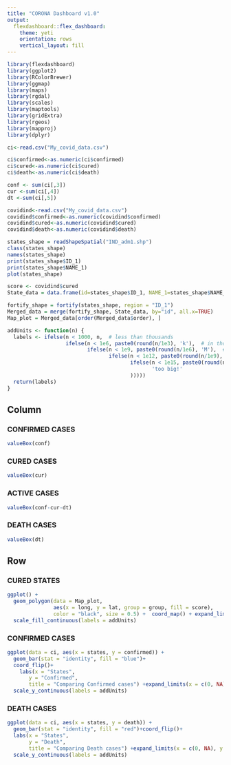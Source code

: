 ```yaml
---
title: "CORONA Dashboard v1.0"
output: 
  flexdashboard::flex_dashboard:
    theme: yeti
    orientation: rows
    vertical_layout: fill
---
```

<style>                     
.navbar {
  background-color:DarkBlue;
  border-color:black;
}
.navbar-brand {
color:white!important;
}
</style> 

```r
library(flexdashboard)
library(ggplot2)
library(RColorBrewer)
library(ggmap)
library(maps)
library(rgdal)
library(scales)
library(maptools)
library(gridExtra)
library(rgeos)
library(mapproj)
library(dplyr)

ci<-read.csv("My_covid_data.csv")

ci$confirmed<-as.numeric(ci$confirmed)
ci$cured<-as.numeric(ci$cured)
ci$death<-as.numeric(ci$death)

conf <- sum(ci[,3])
cur <-sum(ci[,4])
dt <-sum(ci[,5])

covidind<-read.csv("My_covid_data.csv")
covidind$confirmed<-as.numeric(covidind$confirmed)
covidind$cured<-as.numeric(covidind$cured)
covidind$death<-as.numeric(covidind$death)

states_shape = readShapeSpatial("IND_adm1.shp")
class(states_shape)
names(states_shape)
print(states_shape$ID_1)
print(states_shape$NAME_1)
plot(states_shape)

score <- covidind$cured
State_data = data.frame(id=states_shape$ID_1, NAME_1=states_shape$NAME_1, score)

fortify_shape = fortify(states_shape, region = "ID_1")
Merged_data = merge(fortify_shape, State_data, by="id", all.x=TRUE)
Map_plot = Merged_data[order(Merged_data$order), ]

addUnits <- function(n) {
  labels <- ifelse(n < 1000, n,  # less than thousands
                   ifelse(n < 1e6, paste0(round(n/1e3), 'k'),  # in thousands
                          ifelse(n < 1e9, paste0(round(n/1e6), 'M'),  # in millions
                                 ifelse(n < 1e12, paste0(round(n/1e9), 'B'), # in billions
                                        ifelse(n < 1e15, paste0(round(n/1e12), 'T'), # in trillions
                                               'too big!'
                                        )))))
  return(labels)
}
```


## Column {data-width=150}

### CONFIRMED CASES

```r
valueBox(conf)
```

### CURED CASES

```r
valueBox(cur)
```

### ACTIVE CASES

```r
valueBox(conf-cur-dt)
```

### DEATH CASES

```r
valueBox(dt)
```

Row {.tabset .tabset-fade}
-------------------------------------

### CURED STATES

```r
ggplot() +
  geom_polygon(data = Map_plot,
               aes(x = long, y = lat, group = group, fill = score),
               color = "black", size = 0.5) +  coord_map() + expand_limits(fill = c(0, NA)) +
  scale_fill_continuous(labels = addUnits)
```


### CONFIRMED CASES

```r
ggplot(data = ci, aes(x = states, y = confirmed)) +
  geom_bar(stat = "identity", fill = "blue")+
  coord_flip()+
    labs(x = "States",
       y = "Confirmed",
       title = "Comparing Confirmed cases") +expand_limits(x = c(0, NA), y = c(0, NA)) +
  scale_y_continuous(labels = addUnits) 
```

### DEATH CASES

```r
ggplot(data = ci, aes(x = states, y = death)) +
  geom_bar(stat = "identity", fill = "red")+coord_flip()+
  labs(x = "States",
       y = "Death",
       title = "Comparing Death cases") +expand_limits(x = c(0, NA), y = c(0, NA)) +
  scale_y_continuous(labels = addUnits) 
```
